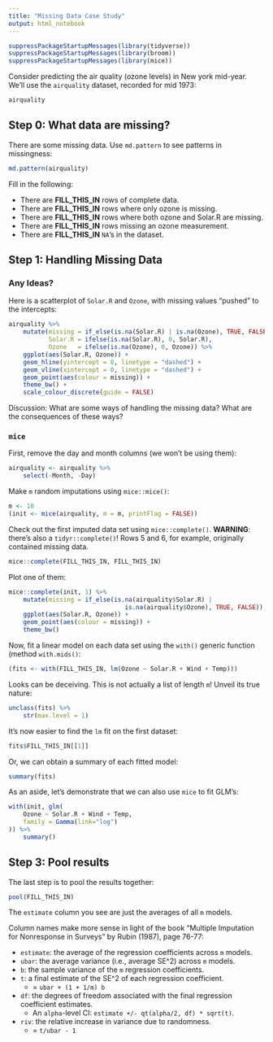 ```yaml
---
title: "Missing Data Case Study"
output: html_notebook
---
```


```r
suppressPackageStartupMessages(library(tidyverse))
suppressPackageStartupMessages(library(broom))
suppressPackageStartupMessages(library(mice))
```

Consider predicting the air quality (ozone levels) in New york mid-year. We'll use the `airquality` dataset, recorded for mid 1973:

```r
airquality
```

## Step 0: What data are missing?

There are some missing data. Use `md.pattern` to see patterns in missingness:

```r
md.pattern(airquality)
```

Fill in the following:

- There are **FILL_THIS_IN** rows of complete data.
- There are **FILL_THIS_IN** rows where only ozone is missing.
- There are **FILL_THIS_IN** rows where both ozone and Solar.R are missing.
- There are **FILL_THIS_IN** rows missing an ozone measurement.
- There are **FILL_THIS_IN** `NA`'s in the dataset.

## Step 1: Handling Missing Data

### Any Ideas?

Here is a scatterplot of `Solar.R` and `Ozone`, with missing values "pushed" to the intercepts:

```r
airquality %>% 
	mutate(missing = if_else(is.na(Solar.R) | is.na(Ozone), TRUE, FALSE),
		   Solar.R = ifelse(is.na(Solar.R), 0, Solar.R),
		   Ozone   = ifelse(is.na(Ozone), 0, Ozone)) %>% 
	ggplot(aes(Solar.R, Ozone)) +
	geom_hline(yintercept = 0, linetype = "dashed") +
	geom_vline(xintercept = 0, linetype = "dashed") +
	geom_point(aes(colour = missing)) +
	theme_bw() +
	scale_colour_discrete(guide = FALSE)
```

Discussion: What are some ways of handling the missing data? What are the consequences of these ways?


### `mice`

First, remove the day and month columns (we won't be using them):

```r
airquality <- airquality %>% 
	select(-Month, -Day)
```

Make `m` random imputations using `mice::mice()`:

```r
m <- 10
(init <- mice(airquality, m = m, printFlag = FALSE))
```

Check out the first imputed data set using `mice::complete()`. **WARNING**: there's also a `tidyr::complete()`! Rows 5 and 6, for example, originally contained missing data.

```r
mice::complete(FILL_THIS_IN, FILL_THIS_IN)
```

Plot one of them:

```r
mice::complete(init, 1) %>% 
	mutate(missing = if_else(is.na(airquality$Solar.R) | 
							 	is.na(airquality$Ozone), TRUE, FALSE)) %>% 
	ggplot(aes(Solar.R, Ozone)) +
	geom_point(aes(colour = missing)) +
	theme_bw()
```

Now, fit a linear model on each data set using the `with()` generic function (method `with.mids()`:

```r
(fits <- with(FILL_THIS_IN, lm(Ozone ~ Solar.R + Wind + Temp)))
```

Looks can be deceiving. This is not actually a list of length `m`! Unveil its true nature:

```r
unclass(fits) %>% 
	str(max.level = 1)
```

It's now easier to find the `lm` fit on the first dataset:

```r
fits$FILL_THIS_IN[[1]]
```

Or, we can obtain a summary of each fitted model:

```r
summary(fits)
```

As an aside, let's demonstrate that we can also use `mice` to fit GLM's:

```r
with(init, glm(
	Ozone ~ Solar.R + Wind + Temp, 
	family = Gamma(link="log")
)) %>% 
	summary()
```

## Step 3: Pool results

The last step is to pool the results together:

```r
pool(FILL_THIS_IN)
```

The `estimate` column you see are just the averages of all `m` models.

Column names make more sense in light of the book "Multiple Imputation for Nonresponse in Surveys" by Rubin (1987), page 76-77:

- `estimate`: the average of the regression coefficients across `m` models.
- `ubar`: the average variance (i.e., average SE^2) across `m` models.
- `b`: the sample variance of the `m` regression coefficients.
- `t`: a final estimate of the SE^2 of each regression coefficient. 
	- = `ubar + (1 + 1/m) b`
- `df`: the degrees of freedom associated with the final regression coefficient estimates.
	- An `alpha`-level CI: `estimate +/- qt(alpha/2, df) * sqrt(t)`.
- `riv`: the relative increase in variance due to randomness. 
	- = `t/ubar - 1`

